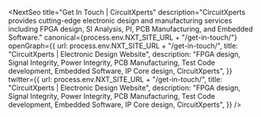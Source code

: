 <div className="site-container py-5 py-lg-6">
  <ContactUs />
</div>

<NextSeo
  title="Get In Touch | CircuitXperts"
  description="CircuitXperts provides cutting-edge electronic design and manufacturing services including FPGA design, SI Analysis, PI, PCB Manufacturing, and Embedded Software."
  canonical={process.env.NXT_SITE_URL + "/get-in-touch/"}
  openGraph={{
    url: process.env.NXT_SITE_URL + "/get-in-touch/",
    title: "CircuitXperts | Electronic Design Website",
    description:
      "FPGA design, Signal Integrity, Power Integrity, PCB Manufacturing, Test Code development, Embedded Software, IP Core design, CircuitXperts",
  }}
  twitter={{
    url: process.env.NXT_SITE_URL + "/get-in-touch/",
    title: "CircuitXperts | Electronic Design Website",
    description:
      "FPGA design, Signal Integrity, Power Integrity, PCB Manufacturing, Test Code development, Embedded Software, IP Core design, CircuitXperts",
  }}
/>


